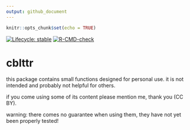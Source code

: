 ```yaml
---
output: github_document
---
```


```r
knitr::opts_chunk$set(echo = TRUE)
```

<!-- README.md is generated from README.Rmd. Please edit that file -->

<!-- badges: start -->
[![Lifecycle: stable](https://img.shields.io/badge/lifecycle-stable-brightgreen.svg)](https://lifecycle.r-lib.org/articles/stages.html#stable)
[![R-CMD-check](https://github.com/cathblatter/cblttr/workflows/R-CMD-check/badge.svg)](https://github.com/cathblatter/cblttr/actions)
<!-- badges: end -->


# cblttr

this package contains small functions designed for personal use.  it is not intended 
and probably not helpful for others.  

if you come using some of its content please mention me, thank you (CC BY).  

warning: there comes no guarantee when using them, they have not yet been
properly tested!

